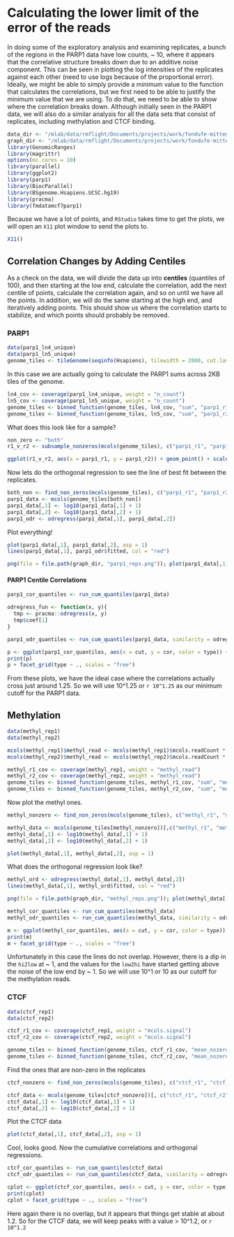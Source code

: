 # Calculating the lower limit of the error of the reads

In doing some of the exploratory analysis and examining replicates, a bunch of the regions in the PARP1 data have low counts, ~ 10, where it appears that the correlative structure breaks down due to an additive noise component. This can be seen in plotting the log intensities of the replicates against each other (need to use logs because of the proportional error). Ideally, we might be able to simply provide a minimum value to the function that calculates the correlations, but we first need to be able to justify the minimum value that we are using. To do that, we need to be able to show where the correlation breaks down. Although initially seen in the PARP1 data, we will also do a similar analysis for all the data sets that consist of replicates, including methylation and CTCF binding.

```r
data_dir <- "/mlab/data/rmflight/Documents/projects/work/fondufe-mittendorf_lab/parp1_data"
graph_dir <- "/mlab/data/rmflight/Documents/projects/work/fondufe-mittendorf_lab/parp1/graphs"
library(GenomicRanges)
library(magrittr)
options(mc.cores = 10)
library(parallel)
library(ggplot2)
library(parp1)
library(BiocParallel)
library(BSgenome.Hsapiens.UCSC.hg19)
library(pracma)
library(fmdatamcf7parp1)
```

Because we have a lot of points, and `RStudio` takes time to get the plots, we will open an `X11` plot window to send the plots to.

```r
X11()
```

## Correlation Changes by Adding Centiles

As a check on the data, we will divide the data up into **centiles** (quantiles of 100), and then starting at the low end, calculate the correlation, add the next centile of points, calculate the correlation again, and so on until we have all the points. In addition, we will do the same starting at the high end, and iteratively adding points. This should show us where the correlation starts to stabilize, and which points should probably be removed.


### PARP1

```r
data(parp1_ln4_unique)
data(parp1_ln5_unique)
genome_tiles <- tileGenome(seqinfo(Hsapiens), tilewidth = 2000, cut.last.tile.in.chrom = TRUE)
```

In this case we are actually going to calculate the PARP1 sums across 2KB tiles of the genome.

```r
ln4_cov <- coverage(parp1_ln4_unique, weight = "n_count")
ln5_cov <- coverage(parp1_ln5_unique, weight = "n_count")
genome_tiles <- binned_function(genome_tiles, ln4_cov, "sum", "parp1_r1")
genome_tiles <- binned_function(genome_tiles, ln5_cov, "sum", "parp1_r2")
```

What does this look like for a sample?

```r
non_zero <- "both"
r1_v_r2 <- subsample_nonzeros(mcols(genome_tiles), c("parp1_r1", "parp1_r2"), non_zero = non_zero, n_points = 10000)

ggplot(r1_v_r2, aes(x = parp1_r1, y = parp1_r2)) + geom_point() + scale_y_log10() + scale_x_log10()
```

Now lets do the orthogonal regression to see the line of best fit between the replicates.

```r
both_non <- find_non_zeros(mcols(genome_tiles), c("parp1_r1", "parp1_r2"), log_transform = TRUE, non_zero = non_zero)
parp1_data <- mcols(genome_tiles[both_non])
parp1_data[,1] <- log10(parp1_data[,1] + 1)
parp1_data[,2] <- log10(parp1_data[,2] + 1)
parp1_odr <- odregress(parp1_data[,1], parp1_data[,2])
```

Plot everything!

```r
plot(parp1_data[,1], parp1_data[,2], asp = 1)
lines(parp1_data[,1], parp1_odr$fitted, col = "red")
```

```r
png(file = file.path(graph_dir, "parp1_reps.png")); plot(parp1_data[,1], parp1_data[,2], asp = 1); lines(parp1_data[,1], parp1_odr$fitted, col = "red"); dev.off();
```

#### PARP1 Centile Correlations

```r
parp1_cor_quantiles <- run_cum_quantiles(parp1_data)

odregress_fun <- function(x, y){
  tmp <- pracma::odregress(x, y)
  tmp$coef[1]
}

parp1_odr_quantiles <- run_cum_quantiles(parp1_data, similarity = odregress_fun)
```

```r
p <- ggplot(parp1_cor_quantiles, aes(x = cut, y = cor, color = type)) + geom_point()
print(p)
p + facet_grid(type ~ ., scales = "free")
```

From these plots, we have the ideal case where the correlations actually cross just around 1.25. So we will use 10^1.25 or `r 10^1.25` as our minimum cutoff for the PARP1 data.

## Methylation

```r
data(methyl_rep1)
data(methyl_rep2)

mcols(methyl_rep1)$methyl_read <- mcols(methyl_rep1)$mcols.readCount * mcols(methyl_rep1)$mcols.percentMeth / 100
mcols(methyl_rep2)$methyl_read <- mcols(methyl_rep2)$mcols.readCount * mcols(methyl_rep2)$mcols.percentMeth / 100

methyl_r1_cov <- coverage(methyl_rep1, weight = "methyl_read")
methyl_r2_cov <- coverage(methyl_rep2, weight = "methyl_read")
genome_tiles <- binned_function(genome_tiles, methyl_r1_cov, "sum", "methyl_r1")
genome_tiles <- binned_function(genome_tiles, methyl_r2_cov, "sum", "methyl_r2")
```

Now plot the methyl ones.

```r
methyl_nonzero <- find_non_zeros(mcols(genome_tiles), c("methyl_r1", "methyl_r2"), log_transform = TRUE, non_zero = non_zero)

methyl_data <- mcols(genome_tiles[methyl_nonzero])[,c("methyl_r1", "methyl_r2")]
methyl_data[,1] <- log10(methyl_data[,1] + 1)
methyl_data[,2] <- log10(methyl_data[,2] + 1)
```

```r
plot(methyl_data[,1], methyl_data[,2], asp = 1)
```

What does the orthogonal regression look like?

```r
methyl_ord <- odregress(methyl_data[,1], methyl_data[,2])
lines(methyl_data[,1], methyl_ord$fitted, col = "red")
```

```r
png(file = file.path(graph_dir, "methyl_reps.png")); plot(methyl_data[,1], methyl_data[,2], asp = 1); lines(methyl_data[,1], methyl_ord$fitted, col = "red"); dev.off();
```

```r
methyl_cor_quantiles <- run_cum_quantiles(methyl_data)
methyl_odr_quantiles <- run_cum_quantiles(methyl_data, similarity = odregress_fun)
```

```r
m <- ggplot(methyl_cor_quantiles, aes(x = cut, y = cor, color = type)) + geom_point()
print(m)
m + facet_grid(type ~ ., scales = "free")
```

Unfortunately in this case the lines do not overlap. However, there is a dip in the `hi2low` at ~ 1, and the values for the `low2hi` have started getting above the noise of the low end by ~ 1. So we will use 10^1 or 10 as our cutoff for the methylation reads.

### CTCF

```r
data(ctcf_rep1)
data(ctcf_rep2)

ctcf_r1_cov <- coverage(ctcf_rep1, weight = "mcols.signal")
ctcf_r2_cov <- coverage(ctcf_rep2, weight = "mcols.signal")

genome_tiles <- binned_function(genome_tiles, ctcf_r1_cov, "mean_nozero", "ctcf_r1")
genome_tiles <- binned_function(genome_tiles, ctcf_r2_cov, "mean_nozero", "ctcf_r2")
```

Find the ones that are non-zero in the replicates

```r
ctcf_nonzero <- find_non_zeros(mcols(genome_tiles), c("ctcf_r1", "ctcf_r2"), log_transform = TRUE, non_zero = non_zero)

ctcf_data <- mcols(genome_tiles[ctcf_nonzero])[, c("ctcf_r1", "ctcf_r2")]
ctcf_data[,1] <- log10(ctcf_data[,1] + 1)
ctcf_data[,2] <- log10(ctcf_data[,2] + 1)
```

Plot the CTCF data

```r
plot(ctcf_data[,1], ctcf_data[,2], asp = 1)
```

Cool, looks good. Now the cumulative correlations and orthogonal regressions.

```r
ctcf_cor_quantiles <- run_cum_quantiles(ctcf_data)
ctcf_odr_quantiles <- run_cum_quantiles(ctcf_data, similarity = odregress_fun)
```

```r
cplot <- ggplot(ctcf_cor_quantiles, aes(x = cut, y = cor, color = type)) + geom_point()
print(cplot)
cplot + facet_grid(type ~ ., scales = "free")
```

Here again there is no overlap, but it appears that things get stable at about 1.2. So for the CTCF data, we will keep peaks with a value > 10^1.2, or `r 10^1.2`
